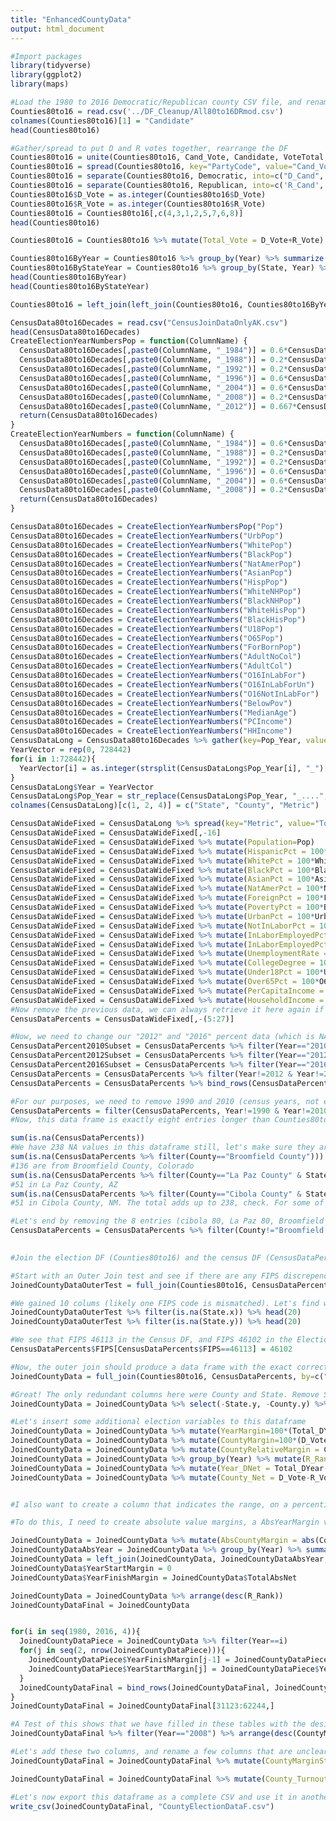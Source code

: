 ```yaml
---
title: "EnhancedCountyData"
output: html_document
---
```


```r
#Import packages
library(tidyverse)
library(ggplot2)
library(maps)
```

```r
#Load the 1980 to 2016 Democratic/Republican county CSV file, and rename the first column
Counties80to16 = read.csv('../DF_Cleanup/All80to16DRmod.csv')
colnames(Counties80to16)[1] = "Candidate"
head(Counties80to16)
```


```r
#Gather/spread to put D and R votes together, rearrange the DF
Counties80to16 = unite(Counties80to16, Cand_Vote, Candidate, VoteTotal, sep="_")
Counties80to16 = spread(Counties80to16, key="PartyCode", value="Cand_Vote")
Counties80to16 = separate(Counties80to16, Democratic, into=c("D_Cand", "D_Vote"), sep="_")
Counties80to16 = separate(Counties80to16, Republican, into=c('R_Cand', 'R_Vote'), sep="_")
Counties80to16$D_Vote = as.integer(Counties80to16$D_Vote)
Counties80to16$R_Vote = as.integer(Counties80to16$R_Vote)
Counties80to16 = Counties80to16[,c(4,3,1,2,5,7,6,8)]
head(Counties80to16)

```
```r
Counties80to16 = Counties80to16 %>% mutate(Total_Vote = D_Vote+R_Vote)

Counties80to16ByYear = Counties80to16 %>% group_by(Year) %>% summarize(Total_Year=sum(Total_Vote), TotalD_Year=sum(D_Vote), Total_RYear=sum(R_Vote))
Counties80to16ByStateYear = Counties80to16 %>% group_by(State, Year) %>% summarize(StateTotal_Year=sum(Total_Vote), StateTotal_DYear=sum(D_Vote), StateTotal_RYear=sum(R_Vote))
head(Counties80to16ByYear)
head(Counties80to16ByStateYear)

Counties80to16 = left_join(left_join(Counties80to16, Counties80to16ByYear, by="Year"), Counties80to16ByStateYear, by=c("State", "Year"))


```

```r
CensusData80to16Decades = read.csv("CensusJoinDataOnlyAK.csv")
head(CensusData80to16Decades)
CreateElectionYearNumbersPop = function(ColumnName) {
  CensusData80to16Decades[,paste0(ColumnName, "_1984")] = 0.6*CensusData80to16Decades[,paste0(ColumnName, "_1980")] + 0.4*CensusData80to16Decades[,paste0(ColumnName, "_1990")]
  CensusData80to16Decades[,paste0(ColumnName, "_1988")] = 0.2*CensusData80to16Decades[,paste0(ColumnName, "_1980")] + 0.8*CensusData80to16Decades[,paste0(ColumnName, "_1990")]
  CensusData80to16Decades[,paste0(ColumnName, "_1992")] = 0.2*CensusData80to16Decades[,paste0(ColumnName, "_2000")] + 0.8*CensusData80to16Decades[,paste0(ColumnName, "_1990")]
  CensusData80to16Decades[,paste0(ColumnName, "_1996")] = 0.6*CensusData80to16Decades[,paste0(ColumnName, "_2000")] + 0.4*CensusData80to16Decades[,paste0(ColumnName, "_1990")]
  CensusData80to16Decades[,paste0(ColumnName, "_2004")] = 0.6*CensusData80to16Decades[,paste0(ColumnName, "_2000")] + 0.4*CensusData80to16Decades[,paste0(ColumnName, "_2010")]
  CensusData80to16Decades[,paste0(ColumnName, "_2008")] = 0.2*CensusData80to16Decades[,paste0(ColumnName, "_2000")] + 0.8*CensusData80to16Decades[,paste0(ColumnName, "_2010")]
  CensusData80to16Decades[,paste0(ColumnName, "_2012")] = 0.667*CensusData80to16Decades[,paste0(ColumnName, "_2016")] + 0.333*CensusData80to16Decades[,paste0(ColumnName, "_2010")]
  return(CensusData80to16Decades)
}
CreateElectionYearNumbers = function(ColumnName) {
  CensusData80to16Decades[,paste0(ColumnName, "_1984")] = 0.6*CensusData80to16Decades[,paste0(ColumnName, "_1980")] + 0.4*CensusData80to16Decades[,paste0(ColumnName, "_1990")]
  CensusData80to16Decades[,paste0(ColumnName, "_1988")] = 0.2*CensusData80to16Decades[,paste0(ColumnName, "_1980")] + 0.8*CensusData80to16Decades[,paste0(ColumnName, "_1990")]
  CensusData80to16Decades[,paste0(ColumnName, "_1992")] = 0.2*CensusData80to16Decades[,paste0(ColumnName, "_2000")] + 0.8*CensusData80to16Decades[,paste0(ColumnName, "_1990")]
  CensusData80to16Decades[,paste0(ColumnName, "_1996")] = 0.6*CensusData80to16Decades[,paste0(ColumnName, "_2000")] + 0.4*CensusData80to16Decades[,paste0(ColumnName, "_1990")]
  CensusData80to16Decades[,paste0(ColumnName, "_2004")] = 0.6*CensusData80to16Decades[,paste0(ColumnName, "_2000")] + 0.4*CensusData80to16Decades[,paste0(ColumnName, "_2010")]
  CensusData80to16Decades[,paste0(ColumnName, "_2008")] = 0.2*CensusData80to16Decades[,paste0(ColumnName, "_2000")] + 0.8*CensusData80to16Decades[,paste0(ColumnName, "_2010")]
  return(CensusData80to16Decades)
}

```

```r
CensusData80to16Decades = CreateElectionYearNumbersPop("Pop")
CensusData80to16Decades = CreateElectionYearNumbers("UrbPop")
CensusData80to16Decades = CreateElectionYearNumbers("WhitePop")
CensusData80to16Decades = CreateElectionYearNumbers("BlackPop")
CensusData80to16Decades = CreateElectionYearNumbers("NatAmerPop")
CensusData80to16Decades = CreateElectionYearNumbers("AsianPop")
CensusData80to16Decades = CreateElectionYearNumbers("HispPop")
CensusData80to16Decades = CreateElectionYearNumbers("WhiteNHPop")
CensusData80to16Decades = CreateElectionYearNumbers("BlackNHPop")
CensusData80to16Decades = CreateElectionYearNumbers("WhiteHisPop")
CensusData80to16Decades = CreateElectionYearNumbers("BlackHisPop")
CensusData80to16Decades = CreateElectionYearNumbers("U18Pop")
CensusData80to16Decades = CreateElectionYearNumbers("O65Pop")
CensusData80to16Decades = CreateElectionYearNumbers("ForBornPop")
CensusData80to16Decades = CreateElectionYearNumbers("AdultNoCol")
CensusData80to16Decades = CreateElectionYearNumbers("AdultCol")
CensusData80to16Decades = CreateElectionYearNumbers("O16InLabFor")
CensusData80to16Decades = CreateElectionYearNumbers("O16InLabForUn")
CensusData80to16Decades = CreateElectionYearNumbers("O16NotInLabFor")
CensusData80to16Decades = CreateElectionYearNumbers("BelowPov")
CensusData80to16Decades = CreateElectionYearNumbers("MedianAge")
CensusData80to16Decades = CreateElectionYearNumbers("PCIncome")
CensusData80to16Decades = CreateElectionYearNumbers("HHIncome")
CensusDataLong = CensusData80to16Decades %>% gather(key=Pop_Year, value=Total, 4:237)
YearVector = rep(0, 728442)
for(i in 1:728442){
  YearVector[i] = as.integer(strsplit(CensusDataLong$Pop_Year[i], "_")[[1]][2])
}
CensusDataLong$Year = YearVector
CensusDataLong$Pop_Year = str_replace(CensusDataLong$Pop_Year, "_....", "")
colnames(CensusDataLong)[c(1, 2, 4)] = c("State", "County", "Metric")
```

```r
CensusDataWideFixed = CensusDataLong %>% spread(key="Metric", value="Total")
CensusDataWideFixed = CensusDataWideFixed[,-16]
CensusDataWideFixed = CensusDataWideFixed %>% mutate(Population=Pop)
CensusDataWideFixed = CensusDataWideFixed %>% mutate(HispanicPct = 100*HispPop/Population)
CensusDataWideFixed = CensusDataWideFixed %>% mutate(WhitePct = 100*WhitePop/Population)
CensusDataWideFixed = CensusDataWideFixed %>% mutate(BlackPct = 100*BlackPop/Population)
CensusDataWideFixed = CensusDataWideFixed %>% mutate(AsianPct = 100*AsianPop/Population)
CensusDataWideFixed = CensusDataWideFixed %>% mutate(NatAmerPct = 100*NatAmerPop/Population)
CensusDataWideFixed = CensusDataWideFixed %>% mutate(ForeignPct = 100*ForBornPop/Population)
CensusDataWideFixed = CensusDataWideFixed %>% mutate(PovertyPct = 100*BelowPov/Population)
CensusDataWideFixed = CensusDataWideFixed %>% mutate(UrbanPct = 100*UrbPop/Population)
CensusDataWideFixed = CensusDataWideFixed %>% mutate(NotInLaborPct = 100*O16NotInLabFor/(O16NotInLabFor+O16InLabFor+O16InLabForUn))
CensusDataWideFixed = CensusDataWideFixed %>% mutate(InLaborEmployedPct = 100*(O16InLabFor-O16InLabForUn)/(O16NotInLabFor+O16InLabFor+O16InLabForUn))
CensusDataWideFixed = CensusDataWideFixed %>% mutate(InLaborEmployedPct = 100*(O16InLabFor-O16InLabForUn)/(O16NotInLabFor+O16InLabFor+O16InLabForUn))
CensusDataWideFixed = CensusDataWideFixed %>% mutate(UnemploymentRate = 100*(O16InLabForUn)/(O16InLabFor+O16InLabForUn))
CensusDataWideFixed = CensusDataWideFixed %>% mutate(CollegeDegree = 100*AdultCol/(AdultCol+AdultNoCol))
CensusDataWideFixed = CensusDataWideFixed %>% mutate(Under18Pct = 100*U18Pop/Population)
CensusDataWideFixed = CensusDataWideFixed %>% mutate(Over65Pct = 100*O65Pop/Population)
CensusDataWideFixed = CensusDataWideFixed %>% mutate(PerCapitaIncome = PCIncome)
CensusDataWideFixed = CensusDataWideFixed %>% mutate(HouseholdIncome = HHIncome)
#Now remove the previous data, we can always retrieve it here again if we wanted to, and keep the summary data
CensusDataPercents = CensusDataWideFixed[,-(5:27)]

#Now, we need to change our "2012" and "2016" percent data (which is NA right now, no numbers for 2016) and replace with the numbers for 2010
CensusDataPercent2010Subset = CensusDataPercents %>% filter(Year=="2010") %>% select(-Population, -Year)
CensusDataPercent2012Subset = CensusDataPercents %>% filter(Year=="2012") %>% select(Population, FIPS, Year) %>% inner_join(CensusDataPercent2010Subset, by="FIPS")
CensusDataPercent2016Subset = CensusDataPercents %>% filter(Year=="2016") %>% select(Population, FIPS, Year) %>% inner_join(CensusDataPercent2010Subset, by="FIPS")
CensusDataPercents = CensusDataPercents %>% filter(Year!=2012 & Year!=2016)
CensusDataPercents = CensusDataPercents %>% bind_rows(CensusDataPercent2012Subset, CensusDataPercent2016Subset)

#For our purposes, we need to remove 1990 and 2010 (census years, not election years) from this data frame, to ensure a smooth join to the Counties80to16 dataframe
CensusDataPercents = filter(CensusDataPercents, Year!=1990 & Year!=2010)
#Now, this data frame is exactly eight entries longer than Counties80to16. We have Cibola county 1980, La Paz County 1980 and Broomfield County 80, 84, 88, 92, 96, 00 in the CensusDataPercents Df and not in the election dataframe.

sum(is.na(CensusDataPercents))
#We have 238 NA values in this dataframe still, let's make sure they are all in these three counties
sum(is.na(CensusDataPercents %>% filter(County=="Broomfield County")))
#136 are from Broomfield County, Colorado
sum(is.na(CensusDataPercents %>% filter(County=="La Paz County" & State=="Arizona")))
#51 in La Paz County, AZ
sum(is.na(CensusDataPercents %>% filter(County=="Cibola County" & State=="New Mexico")))
#51 in Cibola County, NM. The total adds up to 238, check. For some of the map

#Let's end by removing the 8 entries (cibola 80, La Paz 80, Broomfield 80,84,88,92,96,00) that don't have a corresponding election DF entry
CensusDataPercents = CensusDataPercents %>% filter(County!="Broomfield County" | Year>2000) %>% filter(FIPS!=4012 | Year!=1980) %>% filter(FIPS!=35006 | Year!=1980)
                                                   

```

```r
#Join the election DF (Counties80to16) and the census DF (CensusDataPercents)

#Start with an Outer Join test and see if there are any FIPS discrepencies
JoinedCountyDataOuterTest = full_join(Counties80to16, CensusDataPercents, by=c("FIPS", "Year"))

#We gained 10 colums (likely one FIPS code is mismatched). Let's find which one and fix the problem
JoinedCountyDataOuterTest %>% filter(is.na(State.x)) %>% head(20)
JoinedCountyDataOuterTest %>% filter(is.na(State.y)) %>% head(20)

#We see that FIPS 46113 in the Census DF, and FIPS 46102 in the Election data are mismatched. In the case of the Election data, this is because "Oglala Lakota County, SD (FIPS 46102) is a pure rename of Shannon County, SD (FIPS 46113). No boundary or population changes occurred, so we can just change FIPS 46113 in the Census data set to 46102. 
CensusDataPercents$FIPS[CensusDataPercents$FIPS==46113] = 46102

#Now, the outer join should produce a data frame with the exact correct number of columns (31122). Let's check:
JoinedCountyData = full_join(Counties80to16, CensusDataPercents, by=c("FIPS", "Year"))

#Great! The only redundant columns here were County and State. Remove State.y and County.y and rename State.x and County.x
JoinedCountyData = JoinedCountyData %>% select(-State.y, -County.y) %>% rename(State=State.x, County=County.x, Total_DYear=TotalD_Year)
```

```r
#Let's insert some additional election variables to this dataframe
JoinedCountyData = JoinedCountyData %>% mutate(YearMargin=100*(Total_DYear/Total_Year-Total_RYear/Total_Year))
JoinedCountyData = JoinedCountyData %>% mutate(CountyMargin=100*(D_Vote/Total_Vote-R_Vote/Total_Vote))
JoinedCountyData = JoinedCountyData %>% mutate(CountyRelativeMargin = CountyMargin-YearMargin)
JoinedCountyData = JoinedCountyData %>% group_by(Year) %>% mutate(R_Rank = rank(CountyRelativeMargin, ties.method="random")) %>% ungroup()
JoinedCountyData = JoinedCountyData %>% mutate(Year_DNet = Total_DYear-Total_RYear)
JoinedCountyData = JoinedCountyData %>% mutate(County_Net = D_Vote-R_Vote)



```

```r
#I also want to create a column that indicates the range, on a percentile basis, of what portion of the total margin (both D and R) was contributed by that specific county, when arranged in order. In this way, the most democratic county will contribute the range (0, n) and the most republican county will contribute the range (m, 100). The county containing percentile 50.00 will represent the "most normal" county in terms of popular vote contribution (though larges counties will tend to contribute a larger share and have a higher chance of containing any specific percentile). Also, there will be a significant gathering of counties around the actual vote margin (Republican) which contains the counties close to 50/50 split between the two candidates (thus not moving the total margin individually).

#To do this, I need to create absolute value margins, a AbsYearMargin value summing these up by year, and two cumulative sum rows (start and finish), with corresponding percentile rows.

JoinedCountyData = JoinedCountyData %>% mutate(AbsCountyMargin = abs(County_Net))
JoinedCountyDataAbsYear = JoinedCountyData %>% group_by(Year) %>% summarize(TotalAbsNet = sum(AbsCountyMargin)) %>% ungroup()
JoinedCountyData = left_join(JoinedCountyData, JoinedCountyDataAbsYear, by="Year")
JoinedCountyData$YearStartMargin = 0
JoinedCountyData$YearFinishMargin = JoinedCountyData$TotalAbsNet

JoinedCountyData = JoinedCountyData %>% arrange(desc(R_Rank))
JoinedCountyDataFinal = JoinedCountyData


for(i in seq(1980, 2016, 4)){
  JoinedCountyDataPiece = JoinedCountyData %>% filter(Year==i)
  for(j in seq(2, nrow(JoinedCountyDataPiece))){
    JoinedCountyDataPiece$YearFinishMargin[j-1] = JoinedCountyDataPiece$YearStartMargin[j-1] + JoinedCountyDataPiece$AbsCountyMargin[j-1]
    JoinedCountyDataPiece$YearStartMargin[j] = JoinedCountyDataPiece$YearFinishMargin[j-1]
  }
  JoinedCountyDataFinal = bind_rows(JoinedCountyDataFinal, JoinedCountyDataPiece)
}
JoinedCountyDataFinal = JoinedCountyDataFinal[31123:62244,]

#A Test of this shows that we have filled in these tables with the desired information. Now we just need to insert the percentage range in the form of two new columns to correspond to YearStartMargin and YearFinishMargin.
JoinedCountyDataFinal %>% filter(Year=="2008") %>% arrange(desc(CountyMargin)) %>% select(Year, TotalAbsNet, County, YearStartMargin, YearFinishMargin, R_Rank) %>% tail(20)

#Let's add these two columns, and rename a few columns that are unclear, and we are done!
JoinedCountyDataFinal = JoinedCountyDataFinal %>% mutate(CountyMarginStartPct = 100*(YearStartMargin/TotalAbsNet), CountyMarginFinishPct = 100*(YearFinishMargin/TotalAbsNet))

JoinedCountyDataFinal = JoinedCountyDataFinal %>% mutate(County_Turnout=D_Vote+R_Vote) %>% rename(CumCounty_StartNet=YearStartMargin, CumCounty_FinishNet=YearFinishMargin, TotalNetVoteAbsValue=TotalAbsNet, County_Net_DVote=County_Net, USA_Year_DNet=Year_DNet, County_DMargin=CountyMargin, USA_Year_DMargin=YearMargin, County_RRank=R_Rank, County_NetVote_AbsValue=AbsCountyMargin, County_DVote=D_Vote, County_RVote=R_Vote, USA_Year_DVote=Total_DYear, USA_Year_RVote=Total_RYear, USA_TotalVote=Total_Vote, CumCounty_StartPct=CountyMarginStartPct, CumCounty_FinishPct=CountyMarginFinishPct)

#Let's now export this dataframe as a complete CSV and use it in another workbook.
write_csv(JoinedCountyDataFinal, "CountyElectionDataF.csv")


```

